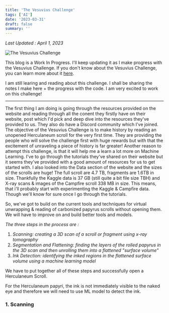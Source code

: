 ```yaml
---
title: 'The Vesuvius Challenge'
tags: ['AI']
date: '2023-03-31'
draft: false
summary: ''
---
```


_Last Updated : April 1, 2023_

![The Vesuvius Challenge](https://scrollprize.org/img/landing/vesuvius.jpg)

This blog is a Work In Progress. I'll keep updating it as I make progress with the Vesuvius Challenge. If you don't know about the Vesuvius Challenge, you can learn more about it [here](https://scrollprize.org/).

I am still learing and reading about this challenge. I shall be sharing the notes I make here + the progress with the code. I am very excited to work on this challenge!

---

The first thing I am doing is going through the resources provided on the website and reading through all the conent they firstly have on their website, post which I'd pick and deep dive into the resources they've provided to us. They also do have a Discord community which I've joined. The objective of the Vesuvius Challenge is to make history by reading an unopened Herculaneum scroll for the very first time. They are providing the people who will solve the challenge first with huge rewards but with that the excitement of unraveling a piece of history is far greater!
Another reason to attempt this challenge, is that it will help me a learn a lot more on Machine Learning. I've to go through the tutorials they've shared on their website but it seems they've provided with a good amount of resources for us to get started with. 
I also looked into the Data section of the website and the sizes of the scrolls are huge! The full scroll are 4.7 TB, fragments are 1.6TB in size. Thankfully the Kaggle data is 37 GB (still quite a bit file size TBH) and X-ray scans & images of the Campfire scroll 338 MB in size. This means, that i'll probably start with experimenting the Kaggle & Campfire data. Though we'll know for sure once I go through the tutorials.

So, we've got to build on the current tools and techniques for virtual unwrapping & reading of carbonized papyrus scrolls without opening them. We will have to improve on and build better tools and models.

*The three steps in the process are :*
1. *Scanning: creating a 3D scan of a scroll or fragment using x-ray tomography*
2. *Segmentation and Flattening: finding the layers of the rolled papyrus in the 3D scan and then unrolling them into a flattened "surface volume"*
3. *Ink Detection: identifying the inked regions in the flattened surface volume using a machine learning model*

We have to put together all of these steps and successfully open a Herculaneum Scroll.

For the Herculaneum papyri, the ink is not immediately visible to the naked eye and therefore we will need to use ML model to detect the ink.

### 1. Scanning
